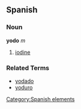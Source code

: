 == Spanish ==
=== Noun ===
'''yodo''' ''m''
# [[iodine]]

=== Related Terms ===
*[[yodado]]
*[[yoduro]]

[[Category:Spanish elements]]